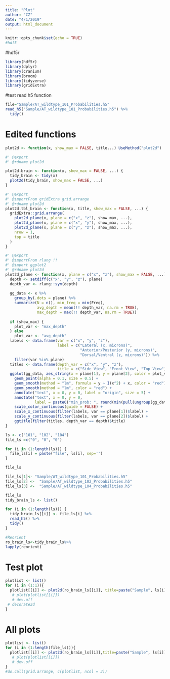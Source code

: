 ```yaml
---
title: "Plot"
author: "CZ"
date: "4/1/2019"
output: html_document
---
```


```r
knitr::opts_chunk$set(echo = TRUE)
#hdf5
```


#hdf5r
```r
library(hdf5r)
library(dplyr)
library(cranium)
library(broom)
library(tidyverse)
library(gridExtra)


```

#test read h5 function 
```r
file="Sample/AT_wildtype_101_Probabilities.h5"
read_h5("Sample/AT_wildtype_101_Probabilities.h5") %>%
  tidy()
```
# Edited functions
```r
plot2d <- function(x, show_max = FALSE, title...) UseMethod("plot2d")

#' @export
#' @rdname plot2d

plot2d.brain <- function(x, show_max = FALSE, ...) {
  tidy_brain <- tidy(x)
  plot2d(tidy_brain, show_max = FALSE, ...)
}

#' @export
#' @importFrom gridExtra grid.arrange
#' @rdname plot2d
plot2d.tbl_brain <- function(x, title, show_max = FALSE, ...) {
  gridExtra::grid.arrange(
    plot2d_plane(x, plane = c("x", "z"), show_max, ...),
    plot2d_plane(x, plane = c("x", "y"), show_max, ...),
    plot2d_plane(x, plane = c("y", "z"), show_max, ...),
    nrow = 1,
    top = title
  )
}

#' @export
#' @importFrom rlang !!
#' @import ggplot2
#' @rdname plot2d
plot2d_plane <- function(x, plane = c("x", "z"), show_max = FALSE, ...) {
  depth <- setdiff(c("x", "y", "z"), plane)
  depth_var <- rlang::sym(depth)
  
  gg_data <- x %>%
    group_by(.dots = plane) %>%
    summarize(N = n(), min_freq = min(Freq),
              avg_depth = mean(!! depth_var, na.rm = TRUE),
              max_depth = max(!! depth_var, na.rm = TRUE))
  
  if (show_max) {
    plot_var <- "max_depth"
  } else
    plot_var <- "avg_depth"
  labels <- data.frame(var = c("x", "y", "z"),
                       label = c("Lateral (x, microns)",
                                 "Anterior/Posterior (y, microns)",
                                 "Dorsal/Ventral (z, microns)")) %>%
    filter(var %in% plane)
  titles <- data.frame(depth_var = c("x", "y", "z"),
                       title = c("Side View", "Front View", "Top View"))
  ggplot(gg_data, aes_string(x = plane[1], y = plane[2], color = plot_var), ...) +
    geom_point(alpha = 0.1, size = 0.5) +
    geom_smooth(method = "lm", formula = y ~ I(x^2) + x, color = "red") +
    geom_smooth(method = "lm", color = "red") +
    annotate("text", x = 0, y = 0, label = "origin", size = 5) +
    annotate("text", x = 0, y = 0,
             label = paste0("min_prob: ", round(min(pull(ungroup(gg_data), "min_freq")), 2))) +
    scale_color_continuous(guide = FALSE) +
    scale_x_continuous(filter(labels, var == plane[1])$label) +
    scale_y_continuous(filter(labels, var == plane[2])$label) +
    ggtitle(filter(titles, depth_var == depth)$title)
}
```



```r

ls <- c("101", "102", "104")
file_ls =c("0", "0", "0")

for (i in (1:length(ls))) {
  file_ls[i] = paste("file", ls[i], sep='')
}

file_ls

file_ls[1]<- "Sample/AT_wildtype_101_Probabilities.h5"
file_ls[2] <-  "Sample/AT_wildtype_102_Probabilities.h5"
file_ls[3] <-  "Sample/AT_wildtype_104_Probabilities.h5"

file_ls
tidy_brain_ls <- list()

for (i in (1:length(ls))) {
  tidy_brain_ls[[i]] <- file_ls[i] %>%
  read_h5() %>%
  tidy()
}

#Reorient
ro_brain_ls<-tidy_brain_ls%>%
lapply(reorient)

```


# Test plot
```r
plotlist <- list()
for (i in (1:1)){
  plotlist[[i]] <- plot2d(ro_brain_ls[[i]], title=paste("Sample", ls[i]))
   # plot(plotlist[[i]])
   # dev.off
 # decorate3d
}

```

# All plots
```r
plotlist <- list()
for (i in (1:length(file_ls))){
  plotlist[[i]] <- plot2d(ro_brain_ls[[i]],title=paste("Sample", ls[i]))
   # plot(plotlist[[i]])
   # dev.off
}
#do.call(grid.arrange, c(plotlist, ncol = 3))

```



